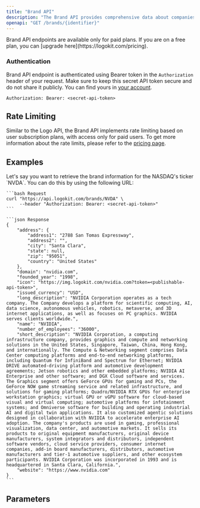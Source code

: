 ```yaml
---
title: "Brand API"
description: "The Brand API provides comprehensive data about companies, including their address, domain, founding year, and number of employees. It's designed for developers looking to integrate reliable brand information into their applications, making it easier to enhance user experiences with up-to-date brand insights."
openapi: "GET /brands/{identifier}"
---
```


<Info>
  Brand API endpoints are available only for paid plans. If you are on a free
  plan, you can [upgrade here](https://logokit.com/pricing).
</Info>

### Authentication

Brand API endpoint is authenticated using Bearer token in the `Authorization` header of your request. Make sure to keep
this secret API token secure and do not share it publicly. You can find yours in
[your account](https://logokit.com/account/api-tokens).

```http
Authorization: Bearer: <secret-api-token>
```

## Rate Limiting

Similar to the Logo API, the Brand API implements rate limiting based on user subscription plans, with access only for paid users.
To get more information about the rate limits, please refer to the [pricing page](https://logokit.com/pricing).

## Examples

<AccordionGroup>
  <Accordion title="Retrieve brand information for a stock ticker">
    Let's say you want to retrieve the brand information for the NASDAQ's ticker `NVDA`.
    You can do this by using the following URL:

    ```bash Request
    curl "https://api.logokit.com/brands/NVDA" \
         --header "Authorization: Bearer: <secret-api-token>"
    ```

    ```json Response
    {
        "address": {
            "address1": "2788 San Tomas Expressway",
            "address2": "",
            "city": "Santa Clara",
            "state": null,
            "zip": "95051",
            "country": "United States"
        },
        "domain": "nvidia.com",
        "founded_year": "1998",
        "icon": "https://img.logokit.com/nvidia.com?token=<publishable-api-token>",
        "issued_currency": "USD",
        "long_description": "NVIDIA Corporation operates as a tech company. The Company develops a platform for scientific computing, AI, data science, autonomous vehicles, robotics, metaverse, and 3D internet applications, as well as focuses on PC graphics. NVIDIA serves clients worldwide.",
        "name": "NVIDIA",
        "number_of_employees": "36000",
        "short_description": "NVIDIA Corporation, a computing infrastructure company, provides graphics and compute and networking solutions in the United States, Singapore, Taiwan, China, Hong Kong, and internationally. The Compute & Networking segment comprises Data Center computing platforms and end-to-end networking platforms, including Quantum for InfiniBand and Spectrum for Ethernet; NVIDIA DRIVE automated-driving platform and automotive development agreements; Jetson robotics and other embedded platforms; NVIDIA AI Enterprise and other software; and DGX Cloud software and services. The Graphics segment offers GeForce GPUs for gaming and PCs, the GeForce NOW game streaming service and related infrastructure, and solutions for gaming platforms; Quadro/NVIDIA RTX GPUs for enterprise workstation graphics; virtual GPU or vGPU software for cloud-based visual and virtual computing; automotive platforms for infotainment systems; and Omniverse software for building and operating industrial AI and digital twin applications. It also customized agentic solutions designed in collaboration with NVIDIA to accelerate enterprise AI adoption. The company's products are used in gaming, professional visualization, data center, and automotive markets. It sells its products to original equipment manufacturers, original device manufacturers, system integrators and distributors, independent software vendors, cloud service providers, consumer internet companies, add-in board manufacturers, distributors, automotive manufacturers and tier-1 automotive suppliers, and other ecosystem participants. NVIDIA Corporation was incorporated in 1993 and is headquartered in Santa Clara, California.",
        "website": "https://www.nvidia.com"
    }
    ```

  </Accordion>
</AccordionGroup>

## Parameters
